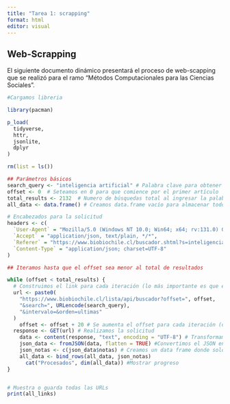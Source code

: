 ```yaml
---
title: "Tarea 1: scrapping"
format: html
editor: visual
---
```


## Web-Scrapping

El siguiente documento dinámico presentará el proceso de web-scapping que se realizó para el ramo "Métodos Computacionales para las Ciencias Sociales".

```r

#Cargamos libreria

library(pacman)

p_load(
  tidyverse,
  httr,
  jsonlite,
  dplyr
)

rm(list = ls()) 
```

```r

## Parámetros básicos
search_query <- "inteligencia artificial" # Palabra clave para obtener los artículos
offset <- 0  # Seteamos en 0 para que comience por el primer artículo
total_results <- 2132  # Numero de búsquedas total al ingresar la palabra clave en bíobío.cl
all_data <- data.frame() # Creamos data.frame vacío para almacenar todo el contenido

# Encabezados para la solicitud
headers <- c(
  `User-Agent` = "Mozilla/5.0 (Windows NT 10.0; Win64; x64; rv:131.0) Gecko/20100101 Firefox/131.0",
  `Accept` = "application/json, text/plain, */*",
  `Referer` = "https://www.biobiochile.cl/buscador.shtml?s=inteligencia+artificial",
  `Content-Type` = "application/json; charset=UTF-8"
)

## Iteramos hasta que el offset sea menor al total de resultados

while (offset < total_results) {
  # Construimos el link para cada iteración (lo más importante es que el offset vaya aumentando)
  url <- paste0(
    "https://www.biobiochile.cl/lista/api/buscador?offset=", offset,
    "&search=", URLencode(search_query),
    "&intervalo=&orden=ultimas"
  )
    offset <- offset + 20 # Se aumenta el offset para cada iteración (después de que se construya el link)
  response <- GET(url) # Realizamos la solicitud
    data <- content(response, "text", encoding = "UTF-8") # Transformamos el cuerpo de "response" en texto en formato UTF-8 
    json_data <- fromJSON(data, flatten = TRUE) #Convertimos el JSON en una lista leíble en R
    json_notas <- c(json_data$notas) # Creamos un data frame donde solo esté la información relevante
    all_data <- bind_rows(all_data, json_notas)
      cat("Procesados", dim(all_data)) #Mostrar progreso
}


# Muestra o guarda todas las URLs
print(all_links)

```
